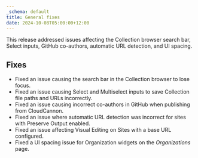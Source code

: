 ```yaml
---
_schema: default
title: General fixes
date: 2024-10-08T05:00:00+12:00
---
```

This release addressed issues affecting the Collection browser search bar, Select inputs, GitHub co-authors, automatic URL detection, and UI spacing.

## Fixes

* Fixed an issue causing the search bar in the Collection browser to lose focus.
* Fixed an issue causing Select and Multiselect inputs to save Collection file paths and URLs incorrectly.
* Fixed an issue causing incorrect co-authors in GitHub when publishing from CloudCannon.
* Fixed an issue where automatic URL detection was incorrect for sites with Preserve Output enabled.
* Fixed an issue affecting Visual Editing on Sites with a base URL configured.
* Fixed a UI spacing issue for Organization widgets on the *Organizations* page.